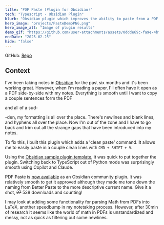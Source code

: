 ```yaml
---
title: "PDF Paste (Plugin for Obsidian)"
tech: "Typescript · Obsidian Plugin"
blurb: "Obsidian plugin which improves the ability to paste from a PDF into notes."
hero_image: "projects/PasteDemoPNG.png"
hero_image_alt: "Image of plugin results"
demo_gif: "https://github.com/user-attachments/assets/0ddde69c-fa9e-4bff-8ec3-e0395a2dc1f6"
endDate: "2025-02-25"
hide: "false"
---
```


GitHub: [Repo](https://github.com/Cormac-C/obsidian-paste-plugin)

## Context

I've been taking notes in [Obsidian](https://obsidian.md/) for the past six months and it's been working great. However, when I'm reading a paper, I'll often have it open as a PDF side-by-side with my notes. Everything is smooth until I want to copy a couple sentences form the PDF

and all of a sud-

-den, my formatting is all over the place. There's newlines and blank lines, and hyphens all over the place. Now I'm out of the zone and I have to go back and trim out all the strange gaps that have been introduced into my notes.

To fix this, I built this plugin which adds a 'clean paste' command. It allows me to easily paste in a couple clean lines with `CMD + SHIFT + V`.

Using the [Obsidian sample plugin template](https://github.com/obsidianmd/obsidian-sample-plugin), it was quick to put together the plugin. Switching back to TypeScript out of Python mode was surprisingly smooth using Copilot and Claude.

PDF Paste is [now available](https://obsidian.md/plugins?id=pdf-paste) as an Obsidian community plugin. It was relatively smooth to get it approved although they made me tone down the naming from Better Paste to the more descriptive current name. Give it a shot, <strike>27</strike> 538 downloads and counting!

I may look at adding some functionality for parsing Math from PDFs into LaTeX, another speedbump in my notetaking process. However, after 30min of research it seems like the world of math in PDFs is unstandardized and messy, not as quick as filtering out some newlines.
